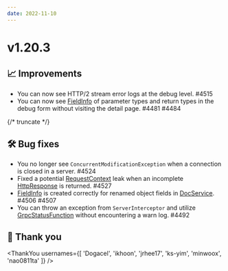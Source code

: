 ```yaml
---
date: 2022-11-10
---
```


# v1.20.3

## 📈 Improvements

- You can now see HTTP/2 stream error logs at the debug level. #4515
- You can now see [FieldInfo](type) of parameter types and return types in the debug form without 
  visiting the detail page. #4481 #4484

{/* truncate */}

## 🛠️ Bug fixes

- You no longer see `ConcurrentModificationException` when a connection is closed in a server. #4524
- Fixed a potential [RequestContext](type) leak when an incomplete [HttpResponse](type) is returned. #4527
- [FieldInfo](type) is created correctly for renamed object fields in [DocService](type). #4506 #4507 
- You can throw an exception from `ServerInterceptor` and utilize [GrpcStatusFunction](type) without 
  encountering a warn log. #4492

## 🙇 Thank you

<ThankYou usernames={[
  'Dogacel',
  'ikhoon',
  'jrhee17',
  'ks-yim',
  'minwoox',
  'nao0811ta'
]} />
